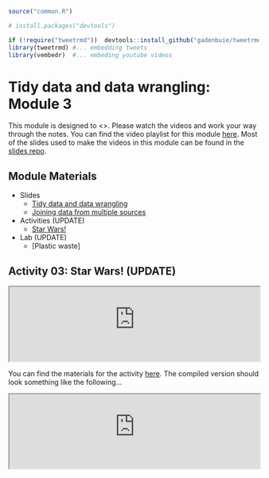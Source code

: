 
```r
source("common.R")

# install.packages("devtools")

if (!require("tweetrmd"))  devtools::install_github("gadenbuie/tweetrmd")
library(tweetrmd) #... embedding tweets
library(vembedr)  #... embeding youtube videos
```

# Tidy data and data wrangling: Module 3

This module is designed to <>. Please watch the videos and work your way through the notes. You can find the video playlist for this module [here](https://www.youtube.com/playlist?list=PLKrrdtYgOUYao_7t5ycK4KDXNKaY-ECup). Most of the slides used to make the videos in this module can be found in the [slides repo](https://github.com/DataScience4Psych/slides).


## Module Materials

* Slides
  * [Tidy data and data wrangling](https://datascience4psych.github.io/slides/u1_d05-data-wrangle/u1_d05-data-wrangle.html)
  * [Joining data from multiple sources](https://datascience4psych.github.io/slides/u1_d06-data-join/u1_d06-data-join.html)

* Activities (UPDATE)
  * [Star Wars!](https://github.com/DataScience4Psych/ae-03-starwars-dataviz)
  
* Lab (UPDATE)
	* [Plastic waste]

## Activity 03: Star Wars! (UPDATE)

<iframe seamless width="100%" frameborde="0" src="https://datascience4psych.github.io/slides/u1_d04-data-viz-2/u1_d04-data-viz-2.html#19"></iframe>

You can find the materials for the <name> activity [here](https://github.com/DataScience4Psych/ae-02-bechdel-rmarkdown). The compiled version should look something like the following...

<iframe seamless width="100%" frameborde="0" src="https://datascience4psych.github.io/ae-02-bechdel-rmarkdown/bechdel.html"></iframe>

